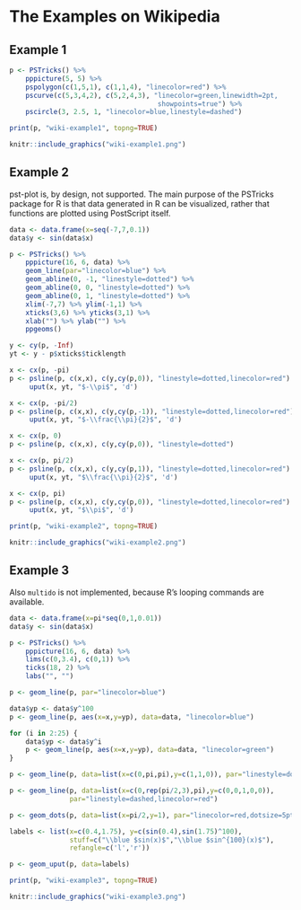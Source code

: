 # The Examples on Wikipedia

## Example 1

```r
p <- PSTricks() %>%
    pppicture(5, 5) %>%
    pspolygon(c(1,5,1), c(1,1,4), "linecolor=red") %>%
    pscurve(c(5,3,4,2), c(5,2,4,3), "linecolor=green,linewidth=2pt,
                                     showpoints=true") %>%
    pscircle(3, 2.5, 1, "linecolor=blue,linestyle=dashed")

print(p, "wiki-example1", topng=TRUE)
```
```r
knitr::include_graphics("wiki-example1.png")
```

## Example 2

pst-plot is, by design, not supported.
The main purpose of the PSTricks package for R is
that data generated in R can be visualized, rather that functions are plotted
using PostScript itself.


```r
data <- data.frame(x=seq(-7,7,0.1))
data$y <- sin(data$x)

p <- PSTricks() %>%
    pppicture(16, 6, data) %>%
    geom_line(par="linecolor=blue") %>%
    geom_abline(0, -1, "linestyle=dotted") %>%
    geom_abline(0, 0, "linestyle=dotted") %>%
    geom_abline(0, 1, "linestyle=dotted") %>%
    xlim(-7,7) %>% ylim(-1,1) %>%
    xticks(3,6) %>% yticks(3,1) %>%
    xlab("") %>% ylab("") %>%
    ppgeoms()

y <- cy(p, -Inf)
yt <- y - p$xticks$ticklength

x <- cx(p, -pi)
p <- psline(p, c(x,x), c(y,cy(p,0)), "linestyle=dotted,linecolor=red") %>%
     uput(x, yt, "$-\\pi$", 'd')

x <- cx(p, -pi/2)
p <- psline(p, c(x,x), c(y,cy(p,-1)), "linestyle=dotted,linecolor=red") %>%
     uput(x, yt, "$-\\frac{\\pi}{2}$", 'd')

x <- cx(p, 0)
p <- psline(p, c(x,x), c(y,cy(p,0)), "linestyle=dotted")

x <- cx(p, pi/2)
p <- psline(p, c(x,x), c(y,cy(p,1)), "linestyle=dotted,linecolor=red") %>%
     uput(x, yt, "$\\frac{\\pi}{2}$", 'd')

x <- cx(p, pi)
p <- psline(p, c(x,x), c(y,cy(p,0)), "linestyle=dotted,linecolor=red") %>%
     uput(x, yt, "$\\pi$", 'd')

print(p, "wiki-example2", topng=TRUE)
```
```r
knitr::include_graphics("wiki-example2.png")
```

## Example 3

Also `multido` is not implemented, because R's looping commands are available.

```r
data <- data.frame(x=pi*seq(0,1,0.01))
data$y <- sin(data$x)

p <- PSTricks() %>%
    pppicture(16, 6, data) %>%
    lims(c(0,3.4), c(0,1)) %>%
    ticks(18, 2) %>%
    labs("", "")

p <- geom_line(p, par="linecolor=blue")

data$yp <- data$y^100
p <- geom_line(p, aes(x=x,y=yp), data=data, "linecolor=blue")

for (i in 2:25) {
    data$yp <- data$y^i
    p <- geom_line(p, aes(x=x,y=yp), data=data, "linecolor=green")
}

p <- geom_line(p, data=list(x=c(0,pi,pi),y=c(1,1,0)), par="linestyle=dotted")

p <- geom_line(p, data=list(x=c(0,rep(pi/2,3),pi),y=c(0,0,1,0,0)),
               par="linestyle=dashed,linecolor=red")

p <- geom_dots(p, data=list(x=pi/2,y=1), par="linecolor=red,dotsize=5pt")

labels <- list(x=c(0.4,1.75), y=c(sin(0.4),sin(1.75)^100),
               stuff=c("\\blue $sin(x)$","\\blue $sin^{100}(x)$"),
               refangle=c('l','r'))

p <- geom_uput(p, data=labels)

print(p, "wiki-example3", topng=TRUE)
```
```r
knitr::include_graphics("wiki-example3.png")
```
